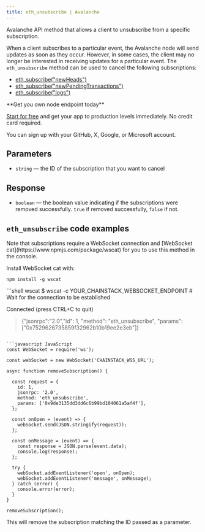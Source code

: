 ---
title: eth_unsubscribe | Avalanche
---

Avalanche API method that allows a client to unsubscribe from a specific subscription.

When a client subscribes to a particular event, the Avalanche node will send updates as soon as they occur. However, in some cases, the client may no longer be interested in receiving updates for a particular event. The `eth_unsubscribe` method can be used to cancel the following subscriptions:

* [eth\_subscribe("newHeads")](/api-reference/avalanche-native-subscribe-newheads)
* [eth\_subscribe("newPendingTransactions")](/api-reference/avalanche-native-subscribe-newpendingtransactions)
* [eth\_subscribe("logs")](/api-reference/avalanche-native-subscribe-logs)

<Check>
**Get you own node endpoint today**

[Start for free](https://console.chainstack.com/) and get your app to production levels immediately. No credit card required.

You can sign up with your GitHub, X, Google, or Microsoft account.
</Check>


## Parameters

* `string` — the ID of the subscription that you want to cancel

## Response

* `boolean` — the boolean value indicating if the subscriptions were removed successfully. `true` if removed successfully, `false` if not.

## `eth_unsubscribe` code examples

<Note>
Note that subscriptions require a WebSocket connection and [WebSocket cat](https://www.npmjs.com/package/wscat) for you to use this method in the console.

Install WebSocket cat with:

`npm install -g wscat`
</Note>

<CodeGroup>
```shell wscat
$ wscat -c YOUR_CHAINSTACK_WEBSOCKET_ENDPOINT
# Wait for the connection to be established

Connected (press CTRL+C to quit)

> {"jsonrpc":"2.0","id": 1, "method": "eth_unsubscribe", "params": ["0x7529626735859f32962b10b19ee2e3eb"]}
```

```javascript JavaScript
const WebSocket = require('ws');

const webSocket = new WebSocket('CHAINSTACK_WSS_URL');

async function removeSubscription() {
  
  const request = {
    id: 1,
    jsonrpc: '2.0',
    method: 'eth_unsubscribe',
    params: ['0x9de3135dd3dd6c6b99bd104061a5af4f'],
  };

  const onOpen = (event) => {
    webSocket.send(JSON.stringify(request));
  };

  const onMessage = (event) => {
    const response = JSON.parse(event.data);
    console.log(response);
  };

  try {
    webSocket.addEventListener('open', onOpen);
    webSocket.addEventListener('message', onMessage);
  } catch (error) {
    console.error(error);
  }
}

removeSubscription();
```
</CodeGroup>


This will remove the subscription matching the ID passed as a parameter.